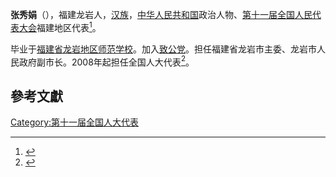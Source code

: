 '''张秀娟'''（{{bd|1950年||}}），福建龙岩人，[[汉族|汉族]]，[[中华人民共和国|中华人民共和国]]政治人物、[[第十一届全国人民代表大会|第十一届全国人民代表大会]]福建地区代表<ref>{{cite web|author=新华网|title=第十一届全国人大代表|url=http://news.xinhuanet.com/ziliao/2008-03/03/content_7708230.htm?node=36628|publisher=新华网|accessdate=2014-01-07|archive-date=2014-01-10|archive-url=https://web.archive.org/web/20140110211415/http://news.xinhuanet.com/ziliao/2008-03/03/content_7708230.htm?node=36628|dead-url=no}}</ref>。

毕业于[[福建省龙岩地区师范学校|福建省龙岩地区师范学校]]。加入[[致公党|致公党]]。担任福建省龙岩市主委、龙岩市人民政府副市长。2008年起担任全国人大代表<ref>{{cite news|title=全国人大代表信息-张秀娟|url= http://210.82.31.1:8084/delegate/viewDelegate.action?dbid=111081|accessdate=2013-04-05|newspaper=全国人大网|archive-url=https://web.archive.org/web/20140407062409/http://www.npc.gov.cn/delegate/viewDelegate.action?dbid=111081|archive-date=2014-04-07|dead-url=yes}}</ref>。

==參考文獻==
{{reflist}}
[[Category:第十一届全国人大代表|Category:第十一届全国人大代表]]